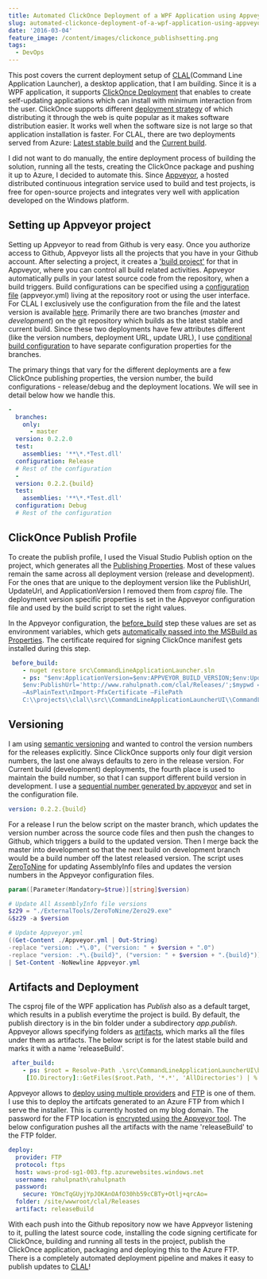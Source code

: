 ```yaml
---
title: Automated ClickOnce Deployment of a WPF Application using Appveyor
slug: automated-clickonce-deployment-of-a-wpf-application-using-appveyor
date: '2016-03-04'
feature_image: /content/images/clickonce_publishsetting.png
tags:
  - DevOps
---
```

This post covers the current deployment setup of [CLAL](https://github.com/rahulpnath/clal)(Command Line Application Launcher), a desktop application, that I am building. Since it is a WPF application, it supports [ClickOnce Deployment](https://msdn.microsoft.com/en-us/library/t71a733d.aspx) that enables to create self-updating applications which can install with minimum interaction from the user. ClickOnce supports different [deployment strategy](https://msdn.microsoft.com/en-us/library/71baz9ah.aspx) of which distributing it through the web is quite popular as it makes software distribution easier. It works well when the software size is not large so that application installation is faster. For CLAL, there are two deployments served from Azure: [Latest stable build](/clal/Releases/commandlineapplicationlauncherui.application) and the [Current build](/clal/Latest/commandlineapplicationlauncherui.application).

I did not want to do manually, the entire deployment process of building the solution, running all the tests, creating the ClickOnce package and pushing it up to Azure, I decided to automate this. Since [Appveyor](https://www.appveyor.com/), a hosted distributed continuous integration service used to build and test projects, is free for open-source projects and integrates very well with application developed on the Windows platform.

## Setting up Appveyor project

Setting up Appveyor to read from Github is very easy. Once you authorize access to Github, Appveyor lists all the projects that you have in your Github account. After selecting a project, it creates a ['build project'](https://ci.appveyor.com/project/rahulpnath/clal) for that in Appveyor, where you can control all build related activities. Appveyor automatically pulls in your latest source code from the repository, when a build triggers. Build configurations can be specified using a [configuration file](https://www.appveyor.com/docs/appveyor-yml) (appveyor.yml) living at the repository root or using the user interface. For CLAL I exclusively use the configuration from the file and the latest version is available [here](https://github.com/rahulpnath/clal/blob/master/appveyor.yml). Primarily there are two branches (_master_ and _development_) on the git repository which builds as the latest stable and current build. Since these two deployments have few attributes different (like the version numbers, deployment URL, update URL), I use [conditional build configuration](https://www.appveyor.com/docs/branches#conditional-build-configuration) to have separate configuration properties for the branches.

The primary things that vary for the different deployments are a few ClickOnce publishing properties, the version number, the build configurations - release/debug and the deployment locations. We will see in detail below how we handle this.

```yaml
-
  branches:
    only:
      - master
  version: 0.2.2.0
  test:
    assemblies: '**\*.*Test.dll'
  configuration: Release
  # Rest of the configuration
  -
  version: 0.2.2.{build}
  test:
    assemblies: '**\*.*Test.dll'
  configuration: Debug
  # Rest of the configuration

```

## ClickOnce Publish Profile

To create the publish profile, I used the Visual Studio Publish option on the project, which generates all the [Publishing Properties](https://msdn.microsoft.com/en-us/library/ms165431.aspx#Anchor_2). Most of these values remain the same across all deployment version (release and development). For the ones that are unique to the deployment version like the PublishUrl, UpdateUrl, and ApplicationVersion I removed them from _csproj_ file. The deployment version specific properties is set in the Appveyor configuration file and used by the build script to set the right values.

<ImageCard src="/content/images/clickonce_publishsetting.png" alt="ClickOnce publish settings" />

In the Appveyor configuration, the [before\_build](https://www.appveyor.com/docs/build-configuration#script-blocks-in-build-configuration) step these values are set as environment variables, which gets [automatically passed into the MSBuild as Properties](http://help.appveyor.com/discussions/questions/980-custom-msbuild-property). The certificate required for signing ClickOnce manifest gets installed during this step.

```yaml
 before_build:
    - nuget restore src\CommandLineApplicationLauncher.sln
    - ps: "$env:ApplicationVersion=$env:APPVEYOR_BUILD_VERSION;$env:UpdateUrl='http://www.rahulpnath.com/clal/Releases/';
    $env:PublishUrl='http://www.rahulpnath.com/clal/Releases/';$mypwd = ConvertTo-SecureString -String \"/(Z&rbrFG){p/6W@8xZvg\" -Force
    –AsPlainText\nImport-PfxCertificate –FilePath
    C:\\projects\\clal\\src\\CommandLineApplicationLauncherUI\\CommandLineApplicationLauncherUI_TemporaryKey.pfx cert:\\currentuser\\my -Password $mypwd"

```

## Versioning

I am using [semantic versioning](http://semver.org/) and wanted to control the version numbers for the releases explicitly. Since ClickOnce supports only four digit version numbers, the last one always defaults to zero in the release version. For Current build (development) deployments, the fourth place is used to maintain the build number, so that I can support different build version in development. I use a [sequential number generated by appveyor](https://www.appveyor.com/docs/build-configuration#build-versioning) and set in the configuration file.

```yaml
version: 0.2.2.{build}

```

For a release I run the below script on the master branch, which updates the version number across the source code files and then push the changes to Github, which triggers a build to the updated version. Then I merge back the master into development so that the next build on development branch would be a build number off the latest released version. The script uses [ZeroToNine](https://github.com/ploeh/ZeroToNine) for updating AssemblyInfo files and updates the version numbers in the Appveyor configuration files.

```powershell
param([Parameter(Mandatory=$true)][string]$version)

# Update All AssemblyInfo file versions
$z29 = "./ExternalTools/ZeroToNine/Zero29.exe"
&$z29 -a $version

# Update Appveyor.yml
((Get-Content ./Appveyor.yml | Out-String)
-replace "version: .*\.0", ("version: " + $version + ".0")
-replace "version: .*\.{build}", ("version: " + $version + ".{build}")).Trim("`r`n")
| Set-Content -NoNewline Appveyor.yml

```

## Artifacts and Deployment

The csproj file of the WPF application has _Publish_ also as a default target, which results in a publish everytime the project is build. By default, the publish directory is in the bin folder under a subdirectory _app.publish_. Appveyor allows specifying folders as [artifacts](https://www.appveyor.com/docs/packaging-artifacts), which marks all the files under them as artifacts. The below script is for the latest stable build and marks it with a name 'releaseBuild'.

```yaml
 after_build:
    - ps: $root = Resolve-Path .\src\CommandLineApplicationLauncherUI\bin\Release\app.publish;
     [IO.Directory]::GetFiles($root.Path, '*.*', 'AllDirectories') | % { Push-AppveyorArtifact $_ -FileName $_.Substring($root.Path.Length + 1) -DeploymentName releaseBuild }

```

Appveyor allows to [deploy using multiple providers](https://www.appveyor.com/docs/deployment) and [FTP](https://www.appveyor.com/docs/deployment/ftp) is one of them. I use this to deploy the artifcats generated to an Azure FTP from which I serve the installer. This is currently hosted on my blog domain. The password for the FTP location is [encrypted using the Appveyor tool](https://ci.appveyor.com/tools/encrypt). The below configuration pushes all the artifacts with the name 'releaseBuild' to the FTP folder.

```yaml
deploy:
  provider: FTP
  protocol: ftps
  host: waws-prod-sg1-003.ftp.azurewebsites.windows.net
  username: rahulpnath\rahulpnath
  password:
    secure: YOmcTqGUyjYpJOKAnOAfO30hb59cCBTy+Otlj+qrcAo=
  folder: /site/wwwroot/clal/Releases
  artifact: releaseBuild

```

With each push into the Github repository now we have Appveyor listening to it, pulling the latest source code, installing the code signing certificate for ClickOnce, building and running all tests in the project, publish the ClickOnce application, packaging and deploying this to the Azure FTP. There is a completely automated deployment pipeline and makes it easy to publish updates to [CLAL](https://github.com/rahulpnath/clal)!
